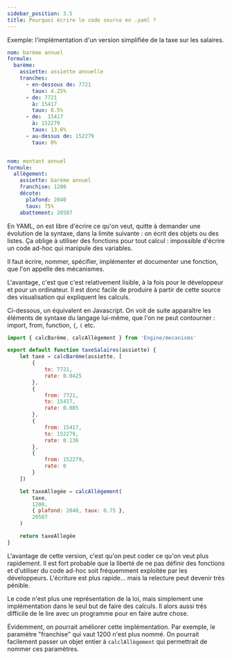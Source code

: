 ```yaml
---
sidebar_position: 3.5
title: Pourquoi écrire le code source en .yaml ?
---
```



Exemple: l'implémentation d'un version simplifiée de la taxe sur les salaires. 

```yaml
nom: barème annuel
formule:
  barème:
    assiette: assiette annuelle
    tranches:
      - en-dessous de: 7721
        taux: 4.25%
      - de: 7721
        à: 15417
        taux: 8.5%
      - de:  15417
        à: 152279
        taux: 13.6%
      - au-dessus de: 152279
        taux: 0%


nom: montant annuel
formule:
  allègement:
    assiette: barème annuel
    franchise: 1200
    décote:
      plafond: 2040
      taux: 75%
    abattement: 20507

```

En YAML, on est libre d'écrire ce qu'on veut, quitte à demander une évolution de la syntaxe, dans la limite suivante : on écrit des objets ou des listes. 
Ça oblige à utiliser des fonctions pour tout calcul : impossible d'écrire un code ad-hoc qui manipule des variables. 

Il faut écrire, nommer, spécifier, implémenter et documenter une fonction, que l'on appelle des mécanismes. 

L'avantage, c'est que c'est relativement lisible, à la fois pour le développeur et pour un ordinateur. Il est donc facile de produire à partir de cette source des visualisation qui expliquent les calculs. 

Ci-dessous, un équivalent en Javascript. On voit de suite apparaître les éléments de syntaxe du langage lui-même, que l'on ne peut contourner : import, from, function, `{`, `(` etc. 



```js
import { calcBarème, calcAllègement } from 'Engine/mecanisms'

export default function taxeSalaires(assiette) {
	let taxe = calcBarème(assiette, [
		{
			to: 7721,
			rate: 0.0425
		},
		{
			from: 7721,
			to: 15417,
			rate: 0.085
		},
		{
			from: 15417,
			to: 152279,
			rate: 0.136
		},
		{
			from: 152279,
			rate: 0
		}
	])

	let taxeAllegée = calcAllègement(
		taxe,
		1200,
		{ plafond: 2040, taux: 0.75 },
		20507
	)

	return taxeAllegée
}

```

L'avantage de cette version, c'est qu'on peut coder ce qu'on veut plus rapidement. 
Il est fort probable que la liberté de ne pas définir des fonctions et d'utiliser du code ad-hoc soit fréquemment exploitée par les développeurs. L'écriture est plus rapide... mais la relecture peut devenir très pénible. 

Le code n'est plus une représentation de la loi, mais simplement une implémentation dans le seul but de faire des calculs. Il alors aussi très difficile de le lire avec un programme pour en faire autre chose.

Évidemment, on pourrait améliorer cette implémentation. Par exemple, le paramètre "franchise" qui vaut 1200 n'est plus nommé. On pourrait facilement passer un objet entier à `calclAllègement` qui permettrait de nommer ces paramètres. 


